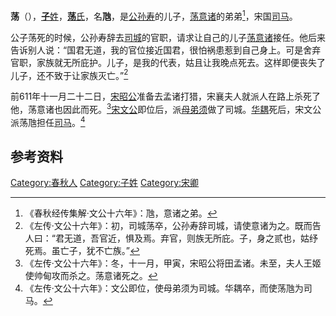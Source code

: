 {{Infobox 先秦人物
|名称= 荡虺
|图像=
|图说=
|姓=[[子姓|子]]
|氏=[[荡氏|荡]]
|名=虺
|字=
|别名=
|别字=
|谥号=
|时代=春秋时期
|国家=
|身份=宋国司马
|出生=
|逝世=
|在位=
|父=[[公孙寿|公孙寿]]
|母=
|正妻=
|妾=
|子女=[[荡泽|荡泽]]
|太子=
}}
'''荡{{Ruby|虺|-{zh-tw:ㄏㄨㄟ;zh-cn:huī;zh-hk:fui1}-}}'''（{{bd|？||？||}}），[[子姓|'''子'''姓]]，[[荡氏|'''荡'''氏]]，名'''虺'''，是[[公孙寿|公孙寿]]的儿子，[[荡意诸|荡意诸]]的弟弟<ref>《春秋经传集解·文公十六年》：虺，意诸之弟。</ref>，宋国[[司马|司马]]。

公子荡死的时候，公孙寿辞去[[司城|司城]]的官职，请求让自己的儿子[[荡意诸|荡意诸]]接任。他后来告诉别人说：“国君无道，我的官位接近国君，很怕祸患惹到自己身上。可是舍弃官职，家族就无所庇护。儿子，是我的代表，姑且让我晚点死去。这样即便丧失了儿子，还不致于让家族灭亡。”<ref>《左传·文公十六年》：初，司城荡卒，公孙寿辞司城，请使意诸为之。既而告人曰：“君无道，吾官近，惧及焉。弃官，则族无所庇。子，身之贰也，姑纾死焉。虽亡子，犹不亡族。”</ref>

前611年十一月二十二日，[[宋昭公|宋昭公]]准备去孟诸打猎，宋襄夫人就派人在路上杀死了他，荡意诸也因此而死。<ref>《左传·文公十六年》：冬，十一月，甲寅，宋昭公将田孟诸。未至，夫人王姬使帅甸攻而杀之。荡意诸死之。</ref>[[宋文公|宋文公]]即位后，派[[母弟须|母弟须]]做了司城。[[华耦|华耦]]死后，宋文公派荡虺担任[[司马|司马]]。<ref>《左传·文公十六年》：文公即位，使母弟须为司城。华耦卒，而使荡虺为司马。</ref>

== 参考资料 ==
{{reflist}}

[[Category:春秋人|Category:春秋人]]
[[Category:子姓|Category:子姓]]
[[Category:宋卿|Category:宋卿]]